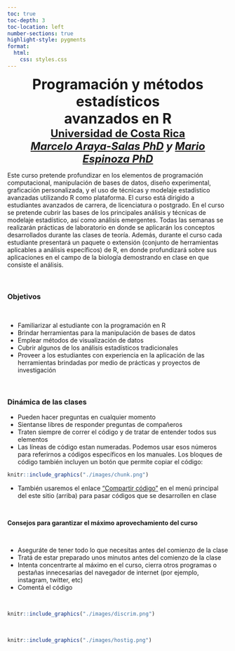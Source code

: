 ```yaml
---
toc: true
toc-depth: 3
toc-location: left
number-sections: true
highlight-style: pygments
format:
  html:
    css: styles.css
---
```


<!-- <div class="alert alert-success"> -->

<!-- <center><font size="5"><b>Nuevo curso: <i>Herramientas prácticas para investigación reproducible</i></b></font></center> -->

<!-- Objetivos:  -->

<!-- 1. repositorios en linea para compartir datos y productos de la investigación  -->
<!-- 1. herramientas digitales de libre acceso -->
<!-- 1. implementación de buenas pŕacticas de manejo y análisis de datos -->

<!-- <center><font size="5"><b><i><a href="https://marce10.github.io/ciencia_reproducible/">Enlace al curso</a></i></b></font></center> -->

<!-- </div> -->

<!-- &nbsp; -->

<center>
<font size="6"><b>Programación y métodos estadísticos <br> avanzados en R</b></font>
</center>

<center><font size="5"><b><a href="https://www.ucr.ac.cr/">Universidad de Costa Rica</a><br></b></font></center>

<i><center><font size="5"><b><a href="https://marce10.github.io/">Marcelo Araya-Salas PhD</a> y <a href="https://scholar.google.com/citations?user=hTu_SnkAAAAJ&hl=es&oi=ao"> Mario Espinoza PhD</a><br></b></font></center></i>


Este curso pretende profundizar en los elementos de programación computacional,
manipulación de bases de datos, diseño experimental, graficación personalizada, y el uso de
técnicas y modelaje estadístico avanzadas utilizando R como plataforma. El curso está dirigido a estudiantes avanzados de carrera, de licenciatura o postgrado. En el curso se pretende cubrir las bases de los principales análisis y técnicas de modelaje estadístico, así como análisis emergentes. Todas las semanas se realizarán prácticas de laboratorio en donde se aplicarán los conceptos desarrollados durante las clases de teoría. Además, durante el curso cada estudiante presentará un paquete o extensión (conjunto de herramientas aplicables a análisis específicos) de R, en donde profundizará sobre sus aplicaciones en el campo de la biología demostrando en clase en que consiste el análisis.

&nbsp;

<div class="alert alert-info">

### **Objetivos** {.unnumbered .unlisted}

&nbsp;

- Familiarizar al estudiante con la programación en R
- Brindar herramientas para la manipulación de bases de datos
- Emplear métodos de visualización de datos
- Cubrir algunos de los análisis estadísticos tradicionales
- Proveer a los estudiantes con experiencia en la aplicación de las herramientas
brindadas por medio de prácticas y proyectos de investigación

</div>

&nbsp;    


### **Dinámica de las clases** {.unnumbered .unlisted}

- Pueden hacer preguntas en cualquier momento
- Sientanse libres de responder preguntas de compañeros
- Traten siempre de correr el código y de tratar de entender todos sus elementos
- Las líneas de código estan numeradas. Podemos usar esos números para referirnos a códigos específicos en los manuales. Los bloques de código también incluyen un botón que permite copiar el código:

```r

knitr::include_graphics("./images/chunk.png")
```

- También usaremos el enlace ["Compartir código"](https://codefile.io/f/XOIzH23KfULuZKyZ1TYT) en el menú principal del este sitio (arriba) para pasar códigos que se desarrollen en clase

&nbsp; 

<div class="alert alert-warning">


**Consejos para garantizar el máximo aprovechamiento del curso**

&nbsp; 

  - Aseguráte de tener todo lo que necesitas antes del comienzo de la clase
  - Tratá de estar preparado unos minutos antes del comienzo de la clase
  - Intenta concentrarte al máximo en el curso, cierra otros programas o pestañas innecesarias del navegador de internet (por ejemplo, instagram, twitter, etc)
  - Comentá el código


</div>

&nbsp; 

```r
knitr::include_graphics("./images/discrim.png")
```

&nbsp; 

```r
knitr::include_graphics("./images/hostig.png")
```
